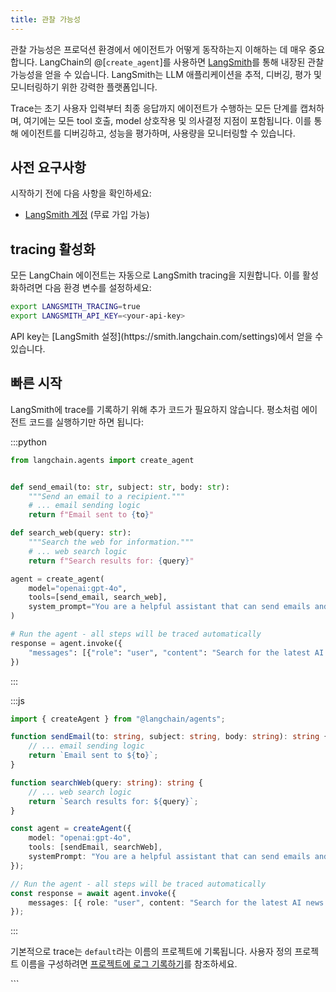 ```yaml
---
title: 관찰 가능성
---
```



관찰 가능성은 프로덕션 환경에서 에이전트가 어떻게 동작하는지 이해하는 데 매우 중요합니다. LangChain의 @[`create_agent`]를 사용하면 [LangSmith](https://smith.langchain.com/)를 통해 내장된 관찰 가능성을 얻을 수 있습니다. LangSmith는 LLM 애플리케이션을 추적, 디버깅, 평가 및 모니터링하기 위한 강력한 플랫폼입니다.

Trace는 초기 사용자 입력부터 최종 응답까지 에이전트가 수행하는 모든 단계를 캡처하며, 여기에는 모든 tool 호출, model 상호작용 및 의사결정 지점이 포함됩니다. 이를 통해 에이전트를 디버깅하고, 성능을 평가하며, 사용량을 모니터링할 수 있습니다.

## 사전 요구사항

시작하기 전에 다음 사항을 확인하세요:

* [LangSmith 계정](https://smith.langchain.com/) (무료 가입 가능)

## tracing 활성화

모든 LangChain 에이전트는 자동으로 LangSmith tracing을 지원합니다. 이를 활성화하려면 다음 환경 변수를 설정하세요:

```bash
export LANGSMITH_TRACING=true
export LANGSMITH_API_KEY=<your-api-key>
```

<Info>
API key는 [LangSmith 설정](https://smith.langchain.com/settings)에서 얻을 수 있습니다.
</Info>

## 빠른 시작

LangSmith에 trace를 기록하기 위해 추가 코드가 필요하지 않습니다. 평소처럼 에이전트 코드를 실행하기만 하면 됩니다:

:::python
```python
from langchain.agents import create_agent


def send_email(to: str, subject: str, body: str):
    """Send an email to a recipient."""
    # ... email sending logic
    return f"Email sent to {to}"

def search_web(query: str):
    """Search the web for information."""
    # ... web search logic
    return f"Search results for: {query}"

agent = create_agent(
    model="openai:gpt-4o",
    tools=[send_email, search_web],
    system_prompt="You are a helpful assistant that can send emails and search the web."
)

# Run the agent - all steps will be traced automatically
response = agent.invoke({
    "messages": [{"role": "user", "content": "Search for the latest AI news and email a summary to john@example.com"}]
})
```
:::

:::js
```ts
import { createAgent } from "@langchain/agents";

function sendEmail(to: string, subject: string, body: string): string {
    // ... email sending logic
    return `Email sent to ${to}`;
}

function searchWeb(query: string): string {
    // ... web search logic
    return `Search results for: ${query}`;
}

const agent = createAgent({
    model: "openai:gpt-4o",
    tools: [sendEmail, searchWeb],
    systemPrompt: "You are a helpful assistant that can send emails and search the web."
});

// Run the agent - all steps will be traced automatically
const response = await agent.invoke({
    messages: [{ role: "user", content: "Search for the latest AI news and email a summary to john@example.com" }]
});
```
:::

기본적으로 trace는 `default`라는 이름의 프로젝트에 기록됩니다. 사용자 정의 프로젝트 이름을 구성하려면 [프로젝트에 로그 기록하기](#log-to-a-project)를 참조하세요.

<observability />
```